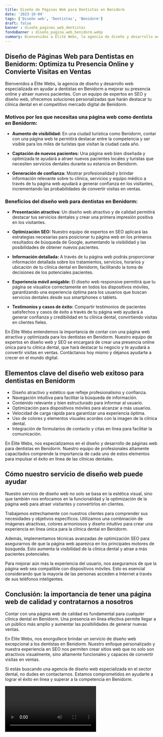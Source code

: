 ```yaml
---
title: Diseño de Páginas Web para Dentistas en Benidorm
date: '2023-10-04'
tags: ['Diseño web', 'Dentistas', 'Benidorm']
draft: false
banner : diseño_paginas_web_dentistas
fondoBanner : diseño_pagina_web_benidorm.webp
summary: Bienvenidos a Élite Webs, la agencia de diseño y desarrollo web especializada en ayudar a dentistas en Benidorm a mejorar su presencia online y atraer nuevos pacientes. Con un equipo de expertos en SEO y diseño web, ofrecemos soluciones personalizadas que harán destacar tu clínica dental en el competitivo mercado digital de Benidorm.
---
```


## Diseño de Páginas Web para Dentistas en Benidorm: Optimiza tu Presencia Online y Convierte Visitas en Ventas

Bienvenidos a Élite Webs, la agencia de diseño y desarrollo web especializada en ayudar a dentistas en Benidorm a mejorar su presencia online y atraer nuevos pacientes. Con un equipo de expertos en SEO y diseño web, ofrecemos soluciones personalizadas que harán destacar tu clínica dental en el competitivo mercado digital de Benidorm.

### Motivos por los que necesitas una página web como dentista en Benidorm:

- **Aumento de visibilidad:** En una ciudad turística como Benidorm, contar con una página web te permitirá destacar entre la competencia y ser visible para los miles de turistas que visitan la ciudad cada año.

- **Captación de nuevos pacientes:** Una página web bien diseñada y optimizada te ayudará a atraer nuevos pacientes locales y turistas que necesiten servicios dentales durante su estancia en Benidorm.

- **Generación de confianza:** Mostrar profesionalidad y brindar información relevante sobre tu clínica, servicios y equipo médico a través de tu página web ayudará a generar confianza en los visitantes, incrementando las probabilidades de convertir visitas en ventas.

### Beneficios del diseño web para dentistas en Benidorm:

- **Presentación atractiva:** Un diseño web atractivo y de calidad permitirá destacar tus servicios dentales y crear una primera impresión positiva en los visitantes.

- **Optimización SEO:** Nuestro equipo de expertos en SEO aplicará las estrategias necesarias para posicionar tu página web en los primeros resultados de búsqueda de Google, aumentando la visibilidad y las posibilidades de obtener nuevos pacientes.

- **Información detallada:** A través de tu página web podrás proporcionar información detallada sobre los tratamientos, servicios, horarios y ubicación de tu clínica dental en Benidorm, facilitando la toma de decisiones de los potenciales pacientes.

- **Experiencia móvil amigable:** El diseño web responsive permitirá que tu página se visualice correctamente en todos los dispositivos móviles, garantizando una experiencia óptima para los usuarios que buscan servicios dentales desde sus smartphones o tablets.

- **Testimonios y casos de éxito:** Compartir testimonios de pacientes satisfechos y casos de éxito a través de tu página web ayudará a generar confianza y credibilidad en tu clínica dental, convirtiendo visitas en clientes fieles.

En Élite Webs entendemos la importancia de contar con una página web atractiva y optimizada para los dentistas en Benidorm. Nuestro equipo de expertos en diseño web y SEO se encargará de crear una presencia online única para tu clínica dental, que hará destacar tu negocio y te ayudará a convertir visitas en ventas. Contáctanos hoy mismo y déjanos ayudarte a crecer en el mundo digital.

<GifSeo />

<Cta />

## Elementos clave del diseño web exitoso para dentistas en Benidorm

- Diseño atractivo y estético que refleje profesionalismo y confianza.
- Navegación intuitiva para facilitar la búsqueda de información.
- Contenido relevante y bien estructurado para informar al usuario.
- Optimización para dispositivos móviles para alcanzar a más usuarios.
- Velocidad de carga rápida para garantizar una experiencia óptima.
- Uso de colores y elementos visuales acordes con la imagen de la clínica dental.
- Integración de formularios de contacto y citas en línea para facilitar la comunicación.

En Élite Webs, nos especializamos en el diseño y desarrollo de páginas web para dentistas en Benidorm. Nuestro equipo de profesionales altamente capacitados comprende la importancia de cada uno de estos elementos para impulsar el éxito en línea de las clínicas dentales.

## Cómo nuestro servicio de diseño web puede ayudar

Nuestro servicio de diseño web no solo se basa en la estética visual, sino que también nos enfocamos en la funcionalidad y la optimización de la página web para atraer visitantes y convertirlos en clientes.

Trabajamos estrechamente con nuestros clientes para comprender sus necesidades y objetivos específicos. Utilizamos una combinación de imágenes atractivas, colores armoniosos y diseño intuitivo para crear una experiencia en línea única para la clínica dental en Benidorm.

Además, implementamos técnicas avanzadas de optimización SEO para asegurarnos de que la página web aparezca en los principales motores de búsqueda. Esto aumenta la visibilidad de la clínica dental y atrae a más pacientes potenciales.

Para mejorar aún más la experiencia del usuario, nos aseguramos de que la página web sea compatible con dispositivos móviles. Esto es esencial considerando que la mayoría de las personas acceden a Internet a través de sus teléfonos inteligentes.

## Conclusión: la importancia de tener una página web de calidad y contratarnos a nosotros

Contar con una página web de calidad es fundamental para cualquier clínica dental en Benidorm. Una presencia en línea efectiva permite llegar a un público más amplio y aumentar las posibilidades de generar nuevas ventas.

En Élite Webs, nos enorgullece brindar un servicio de diseño web excepcional a los dentistas en Benidorm. Nuestro enfoque personalizado y nuestra experiencia en SEO nos permiten crear sitios web que no solo son atractivos visualmente, sino altamente funcionales y capaces de convertir visitas en ventas.

Si estás buscando una agencia de diseño web especializada en el sector dental, no dudes en contactarnos. Estamos comprometidos en ayudarte a lograr el éxito en línea y superar a la competencia en Benidorm.

<Video />

<CtaBot job='Dentistas' city='Benidorm'/>

<Gmaps query='Benidorm+españa+maps' />